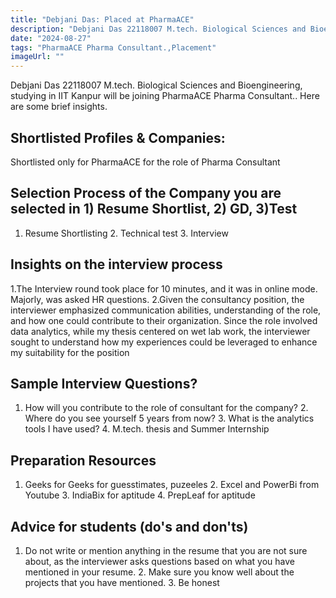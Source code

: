 ```yaml
---
title: "Debjani Das: Placed at PharmaACE"
description: "Debjani Das 22118007 M.tech. Biological Sciences and Bioengineering: PharmaACE Pharma Consultant."
date: "2024-08-27"
tags: "PharmaACE Pharma Consultant.,Placement"
imageUrl: ""
---
```


Debjani Das 22118007 M.tech. Biological Sciences and Bioengineering, studying in IIT Kanpur will be joining PharmaACE Pharma Consultant.. Here are some brief insights. 

## Shortlisted Profiles & Companies:
Shortlisted only for PharmaACE for the role of Pharma Consultant

## Selection Process of the Company you are selected in 1) Resume Shortlist, 2) GD, 3)Test
1. Resume Shortlisting 2. Technical test 3. Interview

##  Insights on the interview process
1.The Interview round took place for 10 minutes, and it was in online mode. Majorly, was asked HR questions. 2.Given the consultancy position, the interviewer emphasized communication abilities, understanding of the role, and how one could contribute to their organization. Since the role involved data analytics, while my thesis centered on wet lab work, the interviewer sought to understand how my experiences could be leveraged to enhance my suitability for the position

## Sample Interview Questions? 
1. How will you contribute to the role of consultant for the company? 2. Where do you see yourself 5 years from now? 3. What is the analytics tools I have used? 4. M.tech. thesis and Summer Internship

## Preparation Resources
1. Geeks for Geeks for guesstimates, puzeeles 2. Excel and PowerBi from Youtube 3. IndiaBix for aptitude 4. PrepLeaf for aptitude

## Advice for students (do's and don'ts)
1. Do not write or mention anything in the resume that you are not sure about, as the interviewer asks questions based on what you have mentioned in your resume. 2. Make sure you know well about the projects that you have mentioned. 3. Be honest

